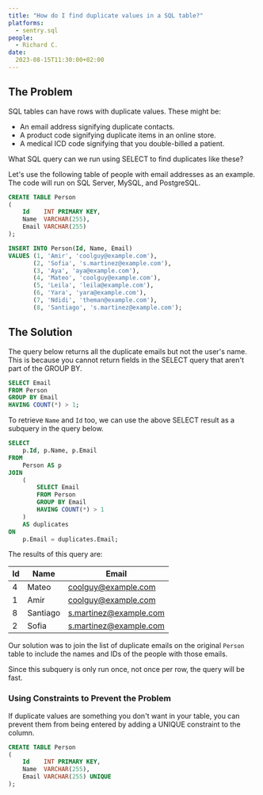 ```yaml
---
title: "How do I find duplicate values in a SQL table?"
platforms: 
  - sentry.sql
people: 
  - Richard C.
date: 
  2023-08-15T11:30:00+02:00
---
```


## The Problem

SQL tables can have rows with duplicate values. These might be:

* An email address signifying duplicate contacts.
* A product code signifying duplicate items in an online store.
* A medical ICD code signifying that you double-billed a patient.

What SQL query can we run using SELECT to find duplicates like these?

Let's use the following table of people with email addresses as an example. The code will run on SQL Server, MySQL, and PostgreSQL.

```sql
CREATE TABLE Person
(
    Id    INT PRIMARY KEY,
    Name  VARCHAR(255),
    Email VARCHAR(255)
);

INSERT INTO Person(Id, Name, Email)
VALUES (1, 'Amir', 'coolguy@example.com'),
       (2, 'Sofia', 's.martinez@example.com'),
       (3, 'Aya', 'aya@example.com'),
       (4, 'Mateo', 'coolguy@example.com'),
       (5, 'Leila', 'leila@example.com'),
       (6, 'Yara', 'yara@example.com'),
       (7, 'Ndidi', 'theman@example.com'),
       (8, 'Santiago', 's.martinez@example.com');
```

## The Solution

The query below returns all the duplicate emails but not the user's name. This is because you cannot return fields in the SELECT query that aren't part of the GROUP BY.

```sql
SELECT Email
FROM Person
GROUP BY Email
HAVING COUNT(*) > 1;
```

To retrieve `Name` and `Id` too, we can use the above SELECT result as a subquery in the query below.

```sql
SELECT
    p.Id, p.Name, p.Email
FROM
    Person AS p
JOIN
    (
        SELECT Email
        FROM Person
        GROUP BY Email
        HAVING COUNT(*) > 1
    )
    AS duplicates
ON
    p.Email = duplicates.Email;
```

The results of this query are:

| Id | Name     | Email                  |
|----|----------|------------------------|
| 4  | Mateo    | coolguy@example.com    |
| 1  | Amir     | coolguy@example.com    |
| 8  | Santiago | s.martinez@example.com |
| 2  | Sofia    | s.martinez@example.com |


Our solution was to join the list of duplicate emails on the original `Person` table to include the names and IDs of the people with those emails.

Since this subquery is only run once, not once per row, the query will be fast.

### Using Constraints to Prevent the Problem

If duplicate values are something you don't want in your table, you can prevent them from being entered by adding a UNIQUE constraint to the column.

```sql
CREATE TABLE Person
(
    Id    INT PRIMARY KEY,
    Name  VARCHAR(255),
    Email VARCHAR(255) UNIQUE
);
```
